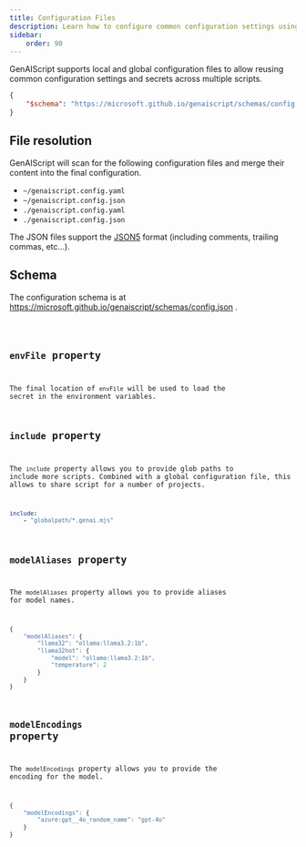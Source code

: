 ```yaml
---
title: Configuration Files
description: Learn how to configure common configuration settings using configuration files
sidebar:
    order: 90
---
```



GenAIScript supports local and global configuration files to allow reusing common configuration settings and secrets across multiple scripts.

```json title="genaiscript.config.json"
{
    "$schema": "https://microsoft.github.io/genaiscript/schemas/config.json"
}
```

## File resolution

GenAIScript will scan for the following configuration files
and merge their content into the final configuration.

- `~/genaiscript.config.yaml`
- `~/genaiscript.config.json`
- `./genaiscript.config.yaml`
- `./genaiscript.config.json`

The JSON files support the [JSON5](https://json5.org/) format (including comments, trailing commas, etc...).

## Schema

The configuration schema is at https://microsoft.github.io/genaiscript/schemas/config.json .

<Code code={schema} wrap={true} lang="json" />

## `envFile` property

The final location of `envFile` will be used to load the secret in the environment variables.

## `include` property

The `include` property allows you to provide glob paths to include more scripts.
Combined with a global configuration file, this allows to share script for a number of projects.

```yaml title="genaiscript.config.yaml"
include:
    - "globalpath/*.genai.mjs"
```

## `modelAliases` property

The `modelAliases` property allows you to provide aliases for model names.

```js
{
    "modelAliases": {
        "llama32": "ollama:llama3.2:1b",
        "llama32hot": {
            "model": "ollama:llama3.2:1b",
            "temperature": 2
        }
    }
}
```

## `modelEncodings` property

The `modelEncodings` property allows you to provide the encoding for the model.

```js
{
    "modelEncodings": {
        "azure:gpt__4o_random_name": "gpt-4o"
    }
}
```
